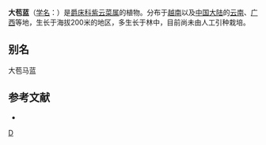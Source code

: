 {{Speciesbox 
| taxon = Strobilanthes gigantodes 
| authority = (Lindau) [[吴征镒|C. Y. Wu]] et C. C. Hu
}}

'''大苞蓝'''（[[学名|学名]]：{{lang|la|''Strobilanthes gigantodes''}}）是[[爵床科|爵床科]][[紫云菜属|紫云菜属]]的植物。分布于[[越南|越南]]以及[[中国大陆|中国大陆]]的[[云南|云南]]、[[广西|广西]]等地，生长于海拔200米的地区，多生长于林中，目前尚未由人工引种栽培。

== 别名 ==
大苞马蓝

== 参考文献 ==
<div class="references-small">
* {{cite web| url =http://www.bioinfo.cn/db05/KmzwSpecies.php?action=view&id=330| title =大苞蓝| work =《中国高等植物数据库全库》| publisher =中国科学院微生物研究所| author =昆明植物研究所| accessdate =2009-02-21| deadurl =yes| archiveurl =https://web.archive.org/web/20160305093847/http://www.bioinfo.cn/db05/KmzwSpecies.php?action=view&id=330| archivedate =2016-03-05}}
</div>
{{Taxonbar|from=Q10937726}}

[[Category:马蓝属|D]]


{{植物小作品}}